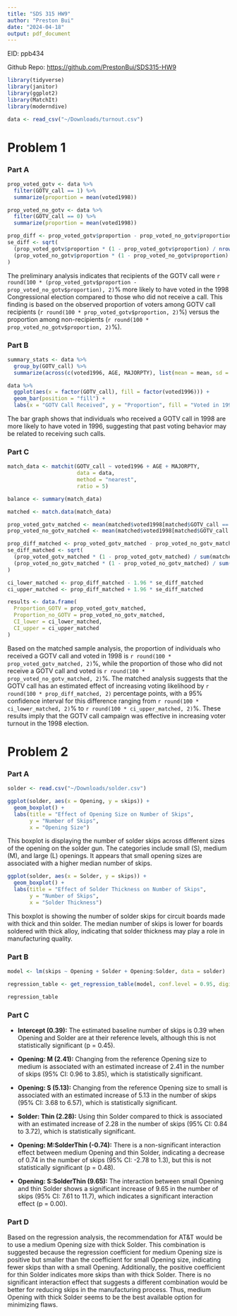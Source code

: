 ```yaml
---
title: "SDS 315 HW9"
author: "Preston Bui"
date: "2024-04-18"
output: pdf_document
---
```



EID: ppb434

Github Repo: [https://github.com/PrestonBui/SDS315-HW9](https://github.com/PrestonBui/SDS315-HW9)


```r
library(tidyverse)
library(janitor)
library(ggplot2)
library(MatchIt)
library(moderndive)

data <- read_csv("~/Downloads/turnout.csv")
```

# **Problem 1**
### **Part A**

```r
prop_voted_gotv <- data %>%
  filter(GOTV_call == 1) %>%
  summarize(proportion = mean(voted1998))

prop_voted_no_gotv <- data %>%
  filter(GOTV_call == 0) %>%
  summarize(proportion = mean(voted1998))

prop_diff <- prop_voted_gotv$proportion - prop_voted_no_gotv$proportion
se_diff <- sqrt(
  (prop_voted_gotv$proportion * (1 - prop_voted_gotv$proportion) / nrow(data[data$GOTV_call == 1,])) +
  (prop_voted_no_gotv$proportion * (1 - prop_voted_no_gotv$proportion) / nrow(data[data$GOTV_call == 0,]))
)
```

The preliminary analysis indicates that recipients of the GOTV call were `r round(100 * (prop_voted_gotv$proportion - prop_voted_no_gotv$proportion), 2)`% more likely to have voted in the 1998 Congressional election compared to those who did not receive a call. This finding is based on the observed proportion of voters among GOTV call recipients (`r round(100 * prop_voted_gotv$proportion, 2)`%) versus the proportion among non-recipients (`r round(100 * prop_voted_no_gotv$proportion, 2)`%).


### **Part B**
```r
summary_stats <- data %>%
  group_by(GOTV_call) %>%
  summarize(across(c(voted1996, AGE, MAJORPTY), list(mean = mean, sd = sd)))

data %>%
  ggplot(aes(x = factor(GOTV_call), fill = factor(voted1996))) +
  geom_bar(position = "fill") +
  labs(x = "GOTV Call Received", y = "Proportion", fill = "Voted in 1996")
```

The bar graph shows that individuals who received a GOTV call in 1998 are more likely to have voted in 1996, suggesting that past voting behavior may be related to receiving such calls.

### **Part C**
```r
match_data <- matchit(GOTV_call ~ voted1996 + AGE + MAJORPTY, 
                      data = data, 
                      method = "nearest", 
                      ratio = 5)

balance <- summary(match_data)

matched <- match.data(match_data)

prop_voted_gotv_matched <- mean(matched$voted1998[matched$GOTV_call == 1])
prop_voted_no_gotv_matched <- mean(matched$voted1998[matched$GOTV_call == 0])

prop_diff_matched <- prop_voted_gotv_matched - prop_voted_no_gotv_matched
se_diff_matched <- sqrt(
  (prop_voted_gotv_matched * (1 - prop_voted_gotv_matched) / sum(matched$GOTV_call == 1)) +
  (prop_voted_no_gotv_matched * (1 - prop_voted_no_gotv_matched) / sum(matched$GOTV_call == 0))
)

ci_lower_matched <- prop_diff_matched - 1.96 * se_diff_matched
ci_upper_matched <- prop_diff_matched + 1.96 * se_diff_matched

results <- data.frame(
  Proportion_GOTV = prop_voted_gotv_matched,
  Proportion_no_GOTV = prop_voted_no_gotv_matched,
  CI_lower = ci_lower_matched,
  CI_upper = ci_upper_matched
)

```

Based on the matched sample analysis, the proportion of individuals who received a GOTV call and voted in 1998 is `r round(100 * prop_voted_gotv_matched, 2)`%, while the proportion of those who did not receive a GOTV call and voted is `r round(100 * prop_voted_no_gotv_matched, 2)`%. The matched analysis suggests that the GOTV call has an estimated effect of increasing voting likelihood by `r round(100 * prop_diff_matched, 2)` percentage points, with a 95% confidence interval for this difference ranging from `r round(100 * ci_lower_matched, 2)`% to `r round(100 * ci_upper_matched, 2)`%. These results imply that the GOTV call campaign was effective in increasing voter turnout in the 1998 election.


# **Problem 2**
### **Part A**

```r
solder <- read.csv("~/Downloads/solder.csv")

ggplot(solder, aes(x = Opening, y = skips)) +
  geom_boxplot() +
  labs(title = "Effect of Opening Size on Number of Skips",
       y = "Number of Skips",
       x = "Opening Size")
```

This boxplot is displaying the number of solder skips across different sizes of the opening on the solder gun. The categories include small (S), medium (M), and large (L) openings. It appears that small opening sizes are associated with a higher median number of skips.

```r
ggplot(solder, aes(x = Solder, y = skips)) +
  geom_boxplot() +
  labs(title = "Effect of Solder Thickness on Number of Skips",
       y = "Number of Skips",
       x = "Solder Thickness")
```

This boxplot is showing the number of solder skips for circuit boards made with thick and thin solder. The median number of skips is lower for boards soldered with thick alloy, indicating that solder thickness may play a role in manufacturing quality.

### **Part B**

```r
model <- lm(skips ~ Opening + Solder + Opening:Solder, data = solder)

regression_table <- get_regression_table(model, conf.level = 0.95, digits = 2)

regression_table

```

### **Part C**
- **Intercept (0.39):** The estimated baseline number of skips is 0.39 when Opening and Solder are at their reference levels, although this is not statistically significant (p = 0.45).

- **Opening: M (2.41):** Changing from the reference Opening size to medium is associated with an estimated increase of 2.41 in the number of skips (95% CI: 0.96 to 3.85), which is statistically significant.

- **Opening: S (5.13):** Changing from the reference Opening size to small is associated with an estimated increase of 5.13 in the number of skips (95% CI: 3.68 to 6.57), which is statistically significant.

- **Solder: Thin (2.28):** Using thin Solder compared to thick is associated with an estimated increase of 2.28 in the number of skips (95% CI: 0.84 to 3.72), which is statistically significant.

- **Opening: M:SolderThin (-0.74):** There is a non-significant interaction effect between medium Opening and thin Solder, indicating a decrease of 0.74 in the number of skips (95% CI: -2.78 to 1.3), but this is not statistically significant (p = 0.48).

- **Opening: S:SolderThin (9.65):** The interaction between small Opening and thin Solder shows a significant increase of 9.65 in the number of skips (95% CI: 7.61 to 11.7), which indicates a significant interaction effect (p = 0.00).

### **Part D**
Based on the regression analysis, the recommendation for AT&T would be to use a medium Opening size with thick Solder. This combination is suggested because the regression coefficient for medium Opening size is positive but smaller than the coefficient for small Opening size, indicating fewer skips than with a small Opening. Additionally, the positive coefficient for thin Solder indicates more skips than with thick Solder. There is no significant interaction effect that suggests a different combination would be better for reducing skips in the manufacturing process. Thus, medium Opening with thick Solder seems to be the best available option for minimizing flaws.

